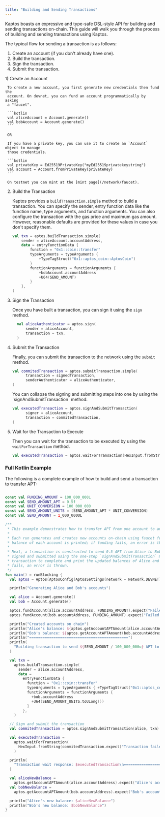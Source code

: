 ```yaml
---
title: "Building and Sending Transactions"
---
```



Kaptos boasts an expressive and type-safe DSL-style API for building and sending
transactions on-chain. This guide will walk you through the process of building
and sending transactions using Kaptos.

The typical flow for sending a transaction is as follows:

1. Create an account (if you don't already have one).
2. Build the transaction.
3. Sign the transaction.
4. Submit the transaction.

<Steps>
  1) Create an Account

     To create a new account, you first generate new credentials then fund the
     account. On devnet, you can fund an account programmatically by asking
     a "faucet".

     ```kotlin
     val aliceAccount = Account.generate()
     val bobAccount = Account.generate()
     ```

     OR

     If you have a private key, you can use it to create an `Account` object to manage
     those credentials.

     ```kotlin
     val privateKey = Ed25519PrivateKey("myEd25519privatekeystring")
     val account = Account.fromPrivateKey(privateKey)
     ```

     On testnet you can mint at the [mint page](/network/faucet).

  2) Build the Transaction

     Kaptos provides a `buildTransaction.simple` method to build a transaction. You can specify
     the sender, entry function data like the function name, type arguments, and function arguments.
     You can also configure the transaction with the gas price and maximum gas amount. However, reasonable
     defaults are provided for these values in case you don't specify them.

     ```kotlin
     val txn = aptos.buildTransaction.simple(
         sender = aliceAccount.accountAddress,
         data = entryFunctionData {
             function = "0x1::coin::transfer"
             typeArguments = typeArguments {
                 +TypeTagStruct("0x1::aptos_coin::AptosCoin")
             }
             functionArguments = functionArguments {
                 +bobAccount.accountAddress
                 +U64(SEND_AMOUNT)
             }
         },
     )
     ```

  3) Sign the Transaction

     Once you have built a transaction, you can sign it using the `sign` method.

     ```kotlin
       val aliceAuthenticator = aptos.sign(
           sender = aliceAccount,
           transaction = txn,
       )
     ```

  4) Submit the Transaction

     Finally, you can submit the transaction to the network using the `submit` method.

     ```kotlin
     val commitedTransaction = aptos.submitTransaction.simple(
           transaction = signedTransaction,
           senderAuthenticator = aliceAuthenticator,
     )
     ```

     <Aside type="note" emoji="ℹ️">
       You can collapse the signing and submitting steps into one by using the `signAndSubmitTransaction` method.

       ```kotlin
       val executedTransaction = aptos.signAndSubmitTransaction(
             signer = aliceAccount,
             transaction = commitedTransaction,
       )
       ```
     </Aside>

  5) Wait for the Transaction to Execute

     Then you can wait for the transaction to be executed by using the `waitForTransaction` method.

     ```kotlin
     val executedTransaction = aptos.waitForTransaction(HexInput.fromString(commitedTransaction.expect("Transaction failed").hash))
     ```
</Steps>

### Full Kotlin Example

The following is a complete example of how to build and send a transaction to transfer APT:

```kotlin filename="transaction.kt"

const val FUNDING_AMOUNT = 100_000_000L
const val SEND_AMOUNT_APT = 0.5f
const val UNIT_CONVERSION = 100_000_000
const val SEND_AMOUNT_UNITS = (SEND_AMOUNT_APT * UNIT_CONVERSION)
const val SEND_AMOUNT = 1_000_000UL

/**
 * This example demonstrates how to transfer APT from one account to another.
 *
 * Each run generates and creates new accounts on-chain using faucet funding. After funding, the APT
 * balance of each account is printed; if funding fails, an error is thrown.
 *
 * Next, a transaction is constructed to send 0.5 APT from Alice to Bob. The transaction is then
 * signed and submitted using the one-step `signAndSubmitTransaction` method. We wait for the
 * transaction to complete and print the updated balances of Alice and Bob. If the transaction
 * fails, an error is thrown.
 */
fun main() = runBlocking {
  val aptos = Aptos(AptosConfig(AptosSettings(network = Network.DEVNET)))

  println("Generating Alice and Bob's accounts")

  val alice = Account.generate()
  val bob = Account.generate()

  aptos.fundAccount(alice.accountAddress, FUNDING_AMOUNT).expect("Failed to fund Alice's account")
  aptos.fundAccount(bob.accountAddress, FUNDING_AMOUNT).expect("Failed to fund Bob's account")

  println("Created accounts on chain")
  println("Alice's balance: ${aptos.getAccountAPTAmount(alice.accountAddress)}")
  println("Bob's balance: ${aptos.getAccountAPTAmount(bob.accountAddress)}")
  println("=============================================")
  println(
    "Building transaction to send ${SEND_AMOUNT / 100_000_000u} APT to Bob: ${bob.accountAddress}"
  )

  val txn =
    aptos.buildTransaction.simple(
      sender = alice.accountAddress,
      data =
        entryFunctionData {
          function = "0x1::coin::transfer"
          typeArguments = typeArguments { +TypeTagStruct("0x1::aptos_coin::AptosCoin") }
          functionArguments = functionArguments {
            +bob.accountAddress
            +U64(SEND_AMOUNT_UNITS.toULong())
          }
        },
    )

  // Sign and submit the transaction
  val commitedTransaction = aptos.signAndSubmitTransaction(alice, txn)

  val executedTransaction =
    aptos.waitForTransaction(
      HexInput.fromString(commitedTransaction.expect("Transaction failed").hash)
    )

  println(
    "Transaction wait response: $executedTransaction\n============================================="
  )

  val aliceNewBalance =
    aptos.getAccountAPTAmount(alice.accountAddress).expect("Alice's account does not exist")
  val bobNewBalance =
    aptos.getAccountAPTAmount(bob.accountAddress).expect("Bob's account does not exist")

  println("Alice's new balance: $aliceNewBalance")
  println("Bob's new balance: $bobNewBalance")
}

```
